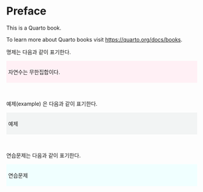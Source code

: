 # Preface {.unnumbered}

This is a Quarto book.

To learn more about Quarto books visit <https://quarto.org/docs/books>.



명제는  다음과 같이 표기한다.

<div class="border" style="background-color:#FFF0F5 ;padding:5px;">

::: {#prp-example}

자연수는 무한집합이다.
:::


</div>

</br>

예제(example) 은 다음과 같이 표기한다.

<div class="border" style="background-color:#F2F4F4  ;padding:5px;">

::: {#exm-example}

예제 
:::

</div>

</br>

연습문제는 다음과 같이 표기한다.

<div class="border" style="background-color:#F0FFFF  ;padding:5px;">

::: {#exr-example}

연습문제

:::

</div>